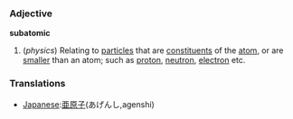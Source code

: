 ===Adjective===
'''subatomic'''
#(''physics'') Relating to [[particle]]s that are [[constituent]]s of the [[atom]], or are [[smaller]] than an atom; such as [[proton]], [[neutron]], [[electron]] etc.

=== Translations ===
*[[Japanese]]:[[亜原子]](あげんし,agenshi)